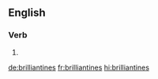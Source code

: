 ==English==

===Verb===
{{head|en|verb form}}

# {{en-third-person singular of|brilliantine}}

[[de:brilliantines]]
[[fr:brilliantines]]
[[hi:brilliantines]]
